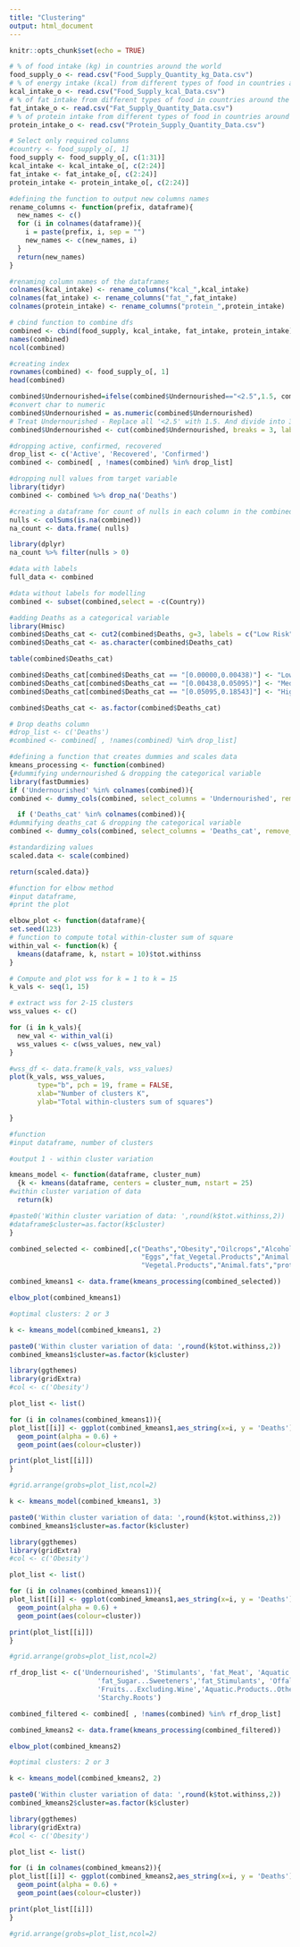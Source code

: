 ```yaml
---
title: "Clustering"
output: html_document
---
```


```r
knitr::opts_chunk$set(echo = TRUE)
```


```r
# % of food intake (kg) in countries around the world
food_supply_o <- read.csv("Food_Supply_Quantity_kg_Data.csv")
# % of energy intake (kcal) from different types of food in countries around the world. 
kcal_intake_o <- read.csv("Food_Supply_kcal_Data.csv")
# % of fat intake from different types of food in countries around the world
fat_intake_o <- read.csv("Fat_Supply_Quantity_Data.csv")
# % of protein intake from different types of food in countries around the world
protein_intake_o <- read.csv("Protein_Supply_Quantity_Data.csv")

# Select only required columns
#country <- food_supply_o[, 1]
food_supply <- food_supply_o[, c(1:31)]
kcal_intake <- kcal_intake_o[, c(2:24)]
fat_intake <- fat_intake_o[, c(2:24)]
protein_intake <- protein_intake_o[, c(2:24)]
```

```r
#defining the function to output new columns names 
rename_columns <- function(prefix, dataframe){
  new_names <- c()
  for (i in colnames(dataframe)){
    i = paste(prefix, i, sep = "")
    new_names <- c(new_names, i)
  }
  return(new_names)
}

#renaming column names of the dataframes
colnames(kcal_intake) <- rename_columns("kcal_",kcal_intake)
colnames(fat_intake) <- rename_columns("fat_",fat_intake)
colnames(protein_intake) <- rename_columns("protein_",protein_intake)
```

```r
# cbind function to combine dfs
combined <- cbind(food_supply, kcal_intake, fat_intake, protein_intake)
names(combined)
ncol(combined)

#creating index
rownames(combined) <- food_supply_o[, 1]
head(combined)
```

```r
combined$Undernourished=ifelse(combined$Undernourished=="<2.5",1.5, combined$Undernourished)
#convert char to numeric
combined$Undernourished = as.numeric(combined$Undernourished)
# Treat Undernourished - Replace all '<2.5' with 1.5. And divide into 3 bins by value
combined$Undernourished <- cut(combined$Undernourished, breaks = 3, labels = c("Low", "Mid", "High"))
```


```r
#dropping active, confirmed, recovered
drop_list <- c('Active', 'Recovered', 'Confirmed')
combined <- combined[ , !names(combined) %in% drop_list]

#dropping null values from target variable 
library(tidyr)
combined <- combined %>% drop_na('Deaths')

#creating a dataframe for count of nulls in each column in the combined dataframe 
nulls <- colSums(is.na(combined))
na_count <- data.frame( nulls)

library(dplyr) 
na_count %>% filter(nulls > 0)

#data with labels
full_data <- combined

#data without labels for modelling
combined <- subset(combined,select = -c(Country))
```



```r
#adding Deaths as a categorical variable 
library(Hmisc)
combined$Deaths_cat <- cut2(combined$Deaths, g=3, labels = c("Low Risk", "Medium Risk", "High Risk"))
combined$Deaths_cat <- as.character(combined$Deaths_cat)

table(combined$Deaths_cat)

combined$Deaths_cat[combined$Deaths_cat == "[0.00000,0.00438)"] <- "Low Risk"
combined$Deaths_cat[combined$Deaths_cat == "[0.00438,0.05095)"] <- "Medium Risk"
combined$Deaths_cat[combined$Deaths_cat == "[0.05095,0.18543]"] <- "High Risk"

combined$Deaths_cat <- as.factor(combined$Deaths_cat)

# Drop deaths column
#drop_list <- c('Deaths')
#combined <- combined[ , !names(combined) %in% drop_list]
```


```r

#defining a function that creates dummies and scales data
kmeans_processing <- function(combined)
{#dummifying undernourished & dropping the categorical variable
library(fastDummies)
if ('Undernourished' %in% colnames(combined)){
combined <- dummy_cols(combined, select_columns = 'Undernourished', remove_first_dummy = TRUE, remove_selected_columns = TRUE)}

  if ('Deaths_cat' %in% colnames(combined)){
#dummifying deaths_cat & dropping the categorical variable
combined <- dummy_cols(combined, select_columns = 'Deaths_cat', remove_first_dummy = TRUE, remove_selected_columns = TRUE)}

#standardizing values 
scaled.data <- scale(combined)

return(scaled.data)}

```


```r
#function for elbow method
#input dataframe, 
#print the plot

elbow_plot <- function(dataframe){
set.seed(123)
# function to compute total within-cluster sum of square 
within_val <- function(k) {
  kmeans(dataframe, k, nstart = 10)$tot.withinss
}

# Compute and plot wss for k = 1 to k = 15
k_vals <- seq(1, 15)

# extract wss for 2-15 clusters
wss_values <- c()

for (i in k_vals){
  new_val <- within_val(i)
  wss_values <- c(wss_values, new_val)
}

#wss_df <- data.frame(k_vals, wss_values)
plot(k_vals, wss_values,
       type="b", pch = 19, frame = FALSE, 
       xlab="Number of clusters K",
       ylab="Total within-clusters sum of squares")

}
```

```r

#function 
#input dataframe, number of clusters 

#output 1 - within cluster variation 

kmeans_model <- function(dataframe, cluster_num)
  {k <- kmeans(dataframe, centers = cluster_num, nstart = 25)
#within cluster variation of data 
  return(k)

#paste0('Within cluster variation of data: ',round(k$tot.withinss,2))
#dataframe$cluster=as.factor(k$cluster)
} 

```

```r
combined_selected <- combined[,c("Deaths","Obesity","Oilcrops","Alcoholic.Beverages",
                                 "Eggs","fat_Vegetal.Products","Animal.Products",
                                 "Vegetal.Products","Animal.fats","protein_Vegetable.Oils")]

combined_kmeans1 <- data.frame(kmeans_processing(combined_selected))

elbow_plot(combined_kmeans1)

#optimal clusters: 2 or 3
```

```r
k <- kmeans_model(combined_kmeans1, 2)

paste0('Within cluster variation of data: ',round(k$tot.withinss,2))
combined_kmeans1$cluster=as.factor(k$cluster)
```



```r
library(ggthemes)
library(gridExtra)
#col <- c('Obesity')

plot_list <- list() 

for (i in colnames(combined_kmeans1)){
plot_list[[i]] <- ggplot(combined_kmeans1,aes_string(x=i, y = 'Deaths'))+
  geom_point(alpha = 0.6) + 
  geom_point(aes(colour=cluster))

print(plot_list[[i]])
}

#grid.arrange(grobs=plot_list,ncol=2)
```

```r
k <- kmeans_model(combined_kmeans1, 3)

paste0('Within cluster variation of data: ',round(k$tot.withinss,2))
combined_kmeans1$cluster=as.factor(k$cluster)
```

```r
library(ggthemes)
library(gridExtra)
#col <- c('Obesity')

plot_list <- list() 

for (i in colnames(combined_kmeans1)){
plot_list[[i]] <- ggplot(combined_kmeans1,aes_string(x=i, y = 'Deaths'))+
  geom_point(alpha = 0.6) + 
  geom_point(aes(colour=cluster))

print(plot_list[[i]])
}

#grid.arrange(grobs=plot_list,ncol=2)
```


```r
rf_drop_list <- c('Undernourished', 'Stimulants', 'fat_Meat', 'Aquatic.Products..Other',
                      'fat_Sugar...Sweeteners','fat_Stimulants', 'Offals', 'Population',
                      'Fruits...Excluding.Wine','Aquatic.Products..Other', 'Vegetables',
                      'Starchy.Roots')

combined_filtered <- combined[ , !names(combined) %in% rf_drop_list]

combined_kmeans2 <- data.frame(kmeans_processing(combined_filtered))

elbow_plot(combined_kmeans2)

#optimal clusters: 2 or 3
```

```r
k <- kmeans_model(combined_kmeans2, 2)

paste0('Within cluster variation of data: ',round(k$tot.withinss,2))
combined_kmeans2$cluster=as.factor(k$cluster)
```

```r
library(ggthemes)
library(gridExtra)
#col <- c('Obesity')

plot_list <- list() 

for (i in colnames(combined_kmeans2)){
plot_list[[i]] <- ggplot(combined_kmeans2,aes_string(x=i, y = 'Deaths'))+
  geom_point(alpha = 0.6) + 
  geom_point(aes(colour=cluster))

print(plot_list[[i]])
}

#grid.arrange(grobs=plot_list,ncol=2)
```
